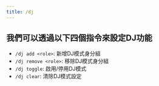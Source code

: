 ```yaml
---
title: /dj
---
```


## 我們可以透過以下四個指令來設定DJ功能

- `/dj add <role>`:  新增DJ模式身分組
- `/dj remove <role>`: 移除DJ模式身分組
- `/dj toggle`: 啟用/停用DJ模式
- `/dj clear`: 清除DJ模式設定